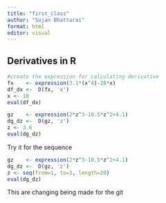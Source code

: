 ```yaml
---
title: "first_class"
author: "Sujan Bhattarai"
format: html
editor: visual
---
```


## Derivatives in R

```r
#create the expression for calculating derivative
fx    <- expression(3.1*(x^4)-28*x)
df_dx <-  D(fx, 'x')
x <- 10
eval(df_dx)
```

```r
gz    <- expression(2*z^3-10.5*z^2+4.1) 
dg_dz <-  D(gz, 'z')
z <- 3.6
eval(dg_dz)
```

Try it for the sequence

```r
gz    <- expression(2*z^3-10.5*z^2+4.1) 
dg_dz <-  D(gz, 'z')
z <- seq(from=1, to=3, length=20)
eval(dg_dz)
```

This are changing being made for the git

